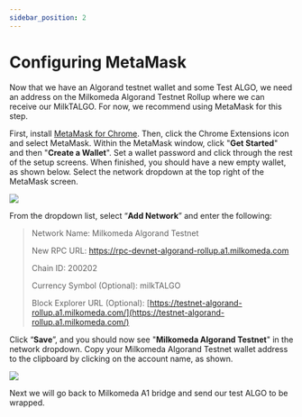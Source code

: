 ```yaml
---
sidebar_position: 2
---
```



# Configuring MetaMask

Now that we have an Algorand testnet wallet and some Test ALGO, we need an address on the Milkomeda Algorand Testnet Rollup where we can receive our MilkTALGO. For now, we recommend using MetaMask for this step.

First, install [MetaMask for Chrome](https://chrome.google.com/webstore/detail/metamask/nkbihfbeogaeaoehlefnkodbefgpgknn). Then, click the Chrome Extensions icon <img src={puzzleIcon} alt="" className="img-icon" /> and select MetaMask. Within the MetaMask window, click "**Get Started**" and then "**Create a Wallet**". Set a wallet password and click through the rest of the setup screens. When finished, you should have a new empty wallet, as shown below. Select the network dropdown at the top right of the MetaMask screen.

![](/img/algorand-eth.png)

From the dropdown list, select “**Add Network**” and enter the following:

> Network Name: Milkomeda Algorand Testnet
>
> New RPC URL: https://rpc-devnet-algorand-rollup.a1.milkomeda.com
>
> Chain ID: 200202
>
> Currency Symbol (Optional): milkTALGO
>
> Block Explorer URL (Optional): [https://testnet-algorand-rollup.a1.milkomeda.com/](https://testnet-algorand-rollup.a1.milkomeda.com/)

Click “**Save**”, and you should now see "**Milkomeda Algorand Testnet**" in the network dropdown. Copy your Milkomeda Algorand Testnet wallet address to the clipboard by clicking on the account name, as shown.

![](/img/algorand-milk.png)

Next we will go back to Milkomeda A1 bridge and send our test ALGO to be wrapped.
